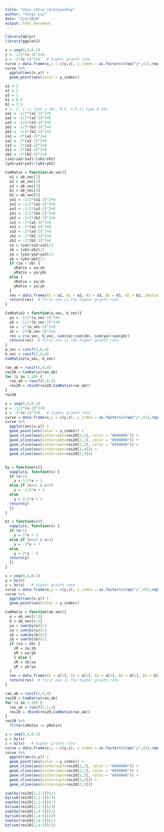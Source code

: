 ```yaml
---
title: "otus_ratio_relationship"
author: "Xinyi Lin"
date: "3/4/2020"
output: html_document
---
```


```r
library(dplyr)
library(ggplot2)
```

```r
x = seq(0,4,0.1)
y = -1/2*(x-2)^2+6
z = -2*(x-2)^2+8   # higher growth rate
curve = data.frame(x,y = c(y,z), y_index = as.factor(c(rep("y",41),rep("z"，41))))
curve %>% 
  ggplot(aes(x,y)) +
  geom_point(aes(color = y_index))
```

```r
a1 = 3
a2 = 2
a3 = 1
b1 = 0.5
b2 = 3.5
# 3, 2, 1 is type a 16s, 0.5, 3.5 is type b 16s
ya1 = -1/2*(a1-2)^2+6
ya2 = -1/2*(a2-2)^2+6
ya3 = -1/2*(a3-2)^2+6
yb1 = -1/2*(b1-2)^2+6
yb2 = -1/2*(b2-2)^2+6
za1 = -2*(a1-2)^2+8
za2 = -2*(a2-2)^2+8
za3 = -2*(a3-2)^2+8
zb1 = -2*(b1-2)^2+8
zb2 = -2*(b2-2)^2+8
(za1+za2+za3)/(zb1+zb2)
(ya1+ya2+ya3)/(yb1+yb2)
```

```r
ComRatio = function(ab_vec){
  a1 = ab_vec[1]
  a2 = ab_vec[2]
  a3 = ab_vec[3]
  b1 = ab_vec[4]
  b2 = ab_vec[5]
  ya1 = -1/2*(a1-2)^2+6
  ya2 = -1/2*(a2-2)^2+6
  ya3 = -1/2*(a3-2)^2+6
  yb1 = -1/2*(b1-2)^2+6
  yb2 = -1/2*(b2-2)^2+6
  za1 = -2*(a1-2)^2+8
  za2 = -2*(a2-2)^2+8
  za3 = -2*(a3-2)^2+8
  zb1 = -2*(b1-2)^2+8
  zb2 = -2*(b2-2)^2+8
  za = (za1+za2+za3)/3
  zb = (zb1+zb2)/2
  ya = (ya1+ya2+ya3)/3
  yb = (yb1+yb2)/2
  if (za > zb) {
    zRatio = za/zb
    yRatio = ya/yb}
  else {
    zRatio = za/zb
    yRatio = ya/yb
  }
  res = data.frame(A1 = a1, A2 = a2, A3 = a3, B1 = b1, B2 = b2, zRatio = zRatio, yRatio = yRatio)
  return(res)  # first one is the higher growth rate
} 
```

```r
ComRatio2 = function(a_vec, b_vec){
  ya = -1/2*(a_vec-2)^2+6
  yb = -1/2*(b_vec-2)^2+6
  za = -2*(a_vec-2)^2+8
  zb = -2*(b_vec-2)^2+8
  res = c(a_vec, b_vec, sum(za)/sum(zb), sum(ya)/sum(yb))
  return(res)  # first one is the higher growth rate
} 
a_vec = runif(3,0,4)
b_vec = runif(2,0,4)
ComRatio2(a_vec, b_vec)
```

```r
ran_ab = runif(5,0,4)
res20 = ComRatio(ran_ab)
for (i in 1:20) {
  ran_ab = runif(5,0,4)
  res20 = rbind(res20,ComRatio(ran_ab))
}
res20
```

```r
x = seq(0,4,0.1)
y = -1/2*(x-2)^2+6
z = -2*(x-2)^2+8   # higher growth rate
curve = data.frame(x,y = c(y,z), y_index = as.factor(c(rep("y",41),rep("z"，41))))
curve %>% 
  ggplot(aes(x,y)) +
  geom_point(aes(color = y_index)) + 
  geom_vline(aes(xintercept=res20[2,1], color = "#990000")) +
  geom_vline(aes(xintercept=res20[2,2], color = "#990000")) +
  geom_vline(aes(xintercept=res20[2,3], color = "#990000")) +
  geom_vline(aes(xintercept=res20[2,4])) +
  geom_vline(aes(xintercept=res20[2,5])) 
```

##

```r
by = function(x){
  sapply(x, function(x) {
  if (x<1) 
    y = 1/2*x + 3
  else if (x>=1 & x<3) 
    y = -1/2*x + 4
  else
    y = 1/2*x + 1
  return(y)
  })
}

bz = function(x){
  sapply(x, function(x) {
  if (x<1) 
    y = 2*x + 3
  else if (x>=1 & x<3) 
    y = -2*x + 7
  else
    y = 2*x - 5
  return(y)
  })
}
```

```r
x = seq(0,4,0.1)
y = by(x)
z = bz(x)   # higher growth rate
curve = data.frame(x,y = c(y,z), y_index = as.factor(c(rep("y",41),rep("z"，41))))
curve %>% 
  ggplot(aes(x,y)) +
  geom_point(aes(color = y_index))
```

```r
ComRatio = function(ab_vec){
  a = ab_vec[1:3]
  b = ab_vec[4:5]
  ya = sum(by(a))/3
  za = sum(bz(a))/3
  yb = sum(by(b))/2
  zb = sum(bz(b))/2
  if (za > zb) {
    zR = za/zb
    yR = ya/yb
    } else {
    zR = zb/za
    yR = yb/ya
  }
  res = data.frame(A1 = a[1], A2 = a[2], A3 = a[3], B1 = b[1], B2 = b[2], zRatio = zR, yRatio = yR)
  return(res)  # first one is the higher growth rate
}
```

```r
ran_ab = runif(5,0,4)
res20 = ComRatio(ran_ab)
for (i in 1:20) {
  ran_ab = runif(5,1,3)
  res20 = rbind(res20,ComRatio(ran_ab))
}
res20 %>% 
  filter(zRatio <= yRatio)
```

```r
x = seq(0,4,0.1)
y = by(x)
z = bz(x)   # higher growth rate
curve = data.frame(x,y = c(y,z), y_index = as.factor(c(rep("y",41),rep("z"，41))))
curve %>% 
  ggplot(aes(x,y)) +
  geom_point(aes(color = y_index)) + 
  geom_vline(aes(xintercept=res20[2,1], color = "#990000")) +
  geom_vline(aes(xintercept=res20[2,2], color = "#990000")) +
  geom_vline(aes(xintercept=res20[2,3], color = "#990000")) +
  geom_vline(aes(xintercept=res20[2,4])) +
  geom_vline(aes(xintercept=res20[2,5]))
```

```r
sum(by(res20[2,1:3]))/3
by(sum(res20[2,1:3])/3)
sum(bz(res20[2,1:3]))/3
bz(sum(res20[2,1:3])/3)
sum(by(res20[2,4:5]))/2
by(sum(res20[2,4:5])/2)
sum(bz(res20[2,4:5]))/2
bz(sum(res20[2,4:5])/2)
```


